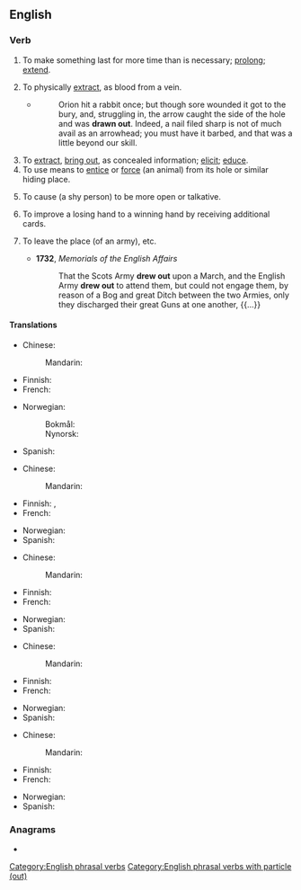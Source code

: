 ==English==

===Verb===
{{en-verb|draws out|drawing out|drew out|drawn out}}

# To make something last for more time than is necessary; [[prolong]]; [[extend]].
#: {{ux|en|It seems the boss tries to '''draw out''' these meetings for as long as possible {{nowrap|just to punish us.}}}}
# To physically [[extract]], as blood from a vein.
#* {{RQ:RJfrs AmtrPqr|II|071}}
#*: Orion hit a rabbit once; but though sore wounded it got to the bury, and, struggling in, the arrow caught the side of the hole and was '''drawn out'''. Indeed, a nail filed sharp is not of much avail as an arrowhead; you must have it barbed, and that was a little beyond our skill.
# To [[extract]], [[bring out]], as concealed information; [[elicit]]; [[educe]].
# To use means to [[entice]] or [[force]] (an animal) from its hole or similar hiding place.
#: {{ux|en|They used raw meat to '''draw''' the beast '''out''' of the cave.}}
# {{lb|en|by extension}} To cause (a shy person) to be more open or talkative.
#: {{ux|en|She's really a neat person if you just take the time to '''draw''' her '''out'''.}}
# {{lb|en|poker}} To improve a losing hand to a winning hand by receiving additional cards.
#: {{ux|en|Jill had a flush on the [[turn]], but Jimmy '''drew out''' by completing a full house on the [[river]].}}
# {{lb|en|obsolete|intransitive}} To leave the place (of an army), etc.
#* '''1732''', ''Memorials of the English Affairs''
#*: That the Scots Army '''drew out''' upon a March, and the English Army '''drew out''' to attend them, but could not engage them, by reason of a Bog and great Ditch between the two Armies, only they discharged their great Guns at one another, {{...}}

====Translations====
{{trans-top|to make something last for more time than is necessary}}
* Chinese:
*: Mandarin: {{t-needed|cmn}}
* Finnish: {{t|fi|pitkittää}}
* French: {{t-needed|fr}}
{{trans-mid}}
* Norwegian:
*: Bokmål: {{t|nb|hale ut}}
*: Nynorsk: {{t|nn|hale ut}}
* Spanish: {{t-needed|es}}
{{trans-bottom}}

{{trans-top|to physically extract}}
* Chinese:
*: Mandarin: {{t-needed|cmn}}
* Finnish: {{t|fi|valuttaa}}, {{t|fi|vuodattaa}}
* French: {{t-needed|fr}}
{{trans-mid}}
* Norwegian: {{t-needed|no}}
* Spanish: {{t-needed|es}}
{{trans-bottom}}

{{trans-top|to extract, bring out}}
* Chinese:
*: Mandarin: {{t-needed|cmn}}
* Finnish: {{t+|fi|paljastaa}}
* French: {{t-needed|fr}}
{{trans-mid}}
* Norwegian: {{t-needed|no}}
* Spanish: {{t+|es|sonsacar}}
{{trans-bottom}}

{{trans-top|to entice or force from a hiding place}}
* Chinese:
*: Mandarin: {{t-needed|cmn}}
* Finnish: {{t+|fi|houkutella}}
* French: {{t-needed|fr}}
{{trans-mid}}
* Norwegian: {{t-needed|no}}
* Spanish: {{t-needed|es}}
{{trans-bottom}}

{{trans-top|poker: to improve a losing hand}}
* Chinese:
*: Mandarin: {{t-needed|cmn}}
* Finnish: {{t+|fi|parantaa}}
* French: {{t-needed|fr}}
{{trans-mid}}
* Norwegian: {{t-needed|no}}
* Spanish: {{t-needed|es}}
{{trans-bottom}}

===Anagrams===
* {{anagrams|en|a=adortuw|outdraw|outward}}

[[Category:English phrasal verbs]]
[[Category:English phrasal verbs with particle (out)]]